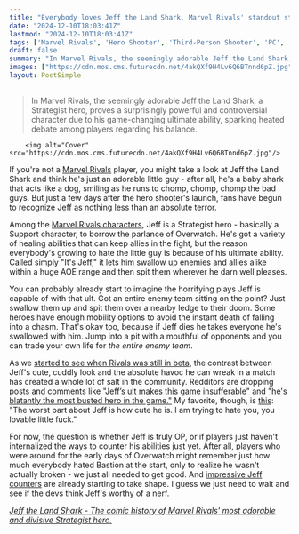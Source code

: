 ```yaml
---
title: "Everybody loves Jeff the Land Shark, Marvel Rivals' standout star, except the people who have to play against him"
date: "2024-12-10T18:03:41Z"
lastmod: "2024-12-10T18:03:41Z"
tags: ['Marvel Rivals', 'Hero Shooter', 'Third-Person Shooter', 'PC', 'Support Character', 'Multiplayer']
draft: false
summary: "In Marvel Rivals, the seemingly adorable Jeff the Land Shark, a Strategist hero, proves a surprisingly powerful and controversial character due to his game-changing ultimate ability, sparking heated debate among players regarding his balance."
images: ["https://cdn.mos.cms.futurecdn.net/4akQXf9H4Lv6Q6BTnnd6pZ.jpg"]
layout: PostSimple
---
```

> In Marvel Rivals, the seemingly adorable Jeff the Land Shark, a Strategist hero, proves a surprisingly powerful and controversial character due to his game-changing ultimate ability, sparking heated debate among players regarding his balance.


        <img alt="Cover" src="https://cdn.mos.cms.futurecdn.net/4akQXf9H4Lv6Q6BTnnd6pZ.jpg"/>
        
If you're not a [Marvel Rivals](https://www.gamesradar.com/games/third-person-shooter/marvel-rivals-guide/) player, you might take a look at Jeff the Land Shark and think he's just an adorable little guy - after all, he's a baby shark that acts like a dog, smiling as he runs to chomp, chomp, chomp the bad guys. But just a few days after the hero shooter's launch, fans have begun to recognize Jeff as nothing less than an absolute terror.

Among the [Marvel Rivals characters](https://www.gamesradar.com/games/third-person-shooter/marvel-rivals-characters-tier-list/), Jeff is a Strategist hero - basically a Support character, to borrow the parlance of Overwatch. He's got a variety of healing abilities that can keep allies in the fight, but the reason everybody's growing to hate the little guy is because of his ultimate ability. Called simply "It's Jeff," it lets him swallow up enemies and allies alike within a huge AOE range and then spit them wherever he darn well pleases.

You can probably already start to imagine the horrifying plays Jeff is capable of with that ult. Got an entire enemy team sitting on the point? Just swallow them up and spit them over a nearby ledge to their doom. Some heroes have enough mobility options to avoid the instant death of falling into a chasm. That's okay too, because if Jeff dies he takes everyone he's swallowed with him. Jump into a pit with a mouthful of opponents and you can trade your own life for *the entire enemy team*.

As we [started to see when Rivals was still in beta](https://www.gamesradar.com/games/third-person-shooter/they-need-to-fix-it-marvel-rivals-adorable-new-comic-book-character-is-undeniably-cute-but-hes-also-terrible-for-game-health-and-balancing/), the contrast between Jeff's cute, cuddly look and the absolute havoc he can wreak in a match has created a whole lot of salt in the community. Redditors are dropping posts and comments like ["Jeff’s ult makes this game insufferable"](https://www.reddit.com/r/marvelrivals/comments/1h7y93v/jeffs_ult_makes_this_game_insufferable/) and ["he's blatantly the most busted hero in the game."](https://www.reddit.com/r/marvelrivals/comments/1had44t/the_way_people_talks_about_jeff_you_would_think/m18smjb/) My favorite, though, is [this](https://www.reddit.com/r/marvelrivals/comments/1had44t/the_way_people_talks_about_jeff_you_would_think/m18j9qd/): "The worst part about Jeff is how cute he is. I am trying to hate you, you lovable little fuck."

For now, the question is whether Jeff is truly OP, or if players just haven't internalized the ways to counter his abilities just yet. After all, players who were around for the early days of Overwatch might remember just how much everybody hated Bastion at the start, only to realize he wasn't actually broken - we just all needed to get good. And [impressive Jeff counters](https://www.reddit.com/r/marvelrivals/comments/1h9zji4/saving_entire_team_from_jeff_ult_with_cloak_phase/) are already starting to take shape. I guess we just need to wait and see if the devs think Jeff's worthy of a nerf.

[<em>Jeff the Land Shark - The comic history of Marvel Rivals' most adorable and divisive Strategist hero.</em>](https://www.gamesradar.com/jeff-the-land-shark-marvel-fandom/)
        